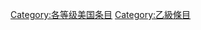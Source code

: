 {{catmore1|[[Wikipedia:美国专题|Wikipedia:美国专题]]}}
{{Articles by Quality| topic=美国|project=美国|format=TOC}}
{{Wikipedia category}}
{{emptycat}}
[[Category:各等级美国条目|Category:各等级美国条目]]
[[Category:乙級條目|Category:乙級條目]]
